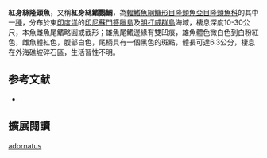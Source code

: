 {{Speciesbox
| name = 紅身絲隆頭魚
| status = LC
| status_system = IUCN3.1
| genus = Cirrhilabrus
| species = adornatus
| authority = Randall & Kunzmann, 1998
| synonyms = 
}}

'''紅身絲隆頭魚'''，又稱'''紅身絲鰭鸚鯛'''，為[[輻鰭魚綱|輻鰭魚綱]][[鱸形目|鱸形目]][[隆頭魚亞目|隆頭魚亞目]][[隆頭魚科|隆頭魚科]]的其中一[[種|種]]，分布於東[[印度洋|印度洋]]的[[印尼|印尼]][[蘇門答臘島|蘇門答臘島]]及[[明打威群島|明打威群島]]海域，棲息深度10-30公尺，本魚雌魚尾鰭略圓或截形；雄魚尾鰭邊緣有雙凹痕，雄魚體色微白色到白粉紅色，雌魚體紅色，腹部白色，尾柄具有一個黑色的斑點，體長可達6.3公分，棲息在外海礁坡碎石區，生活習性不明。
==参考文献==
*{{FishBase_species|genus=Cirrhilabrus|species=adornatus|year=2013|month=7}}
== 擴展閱讀 ==
{{refbegin}}
{{wikispecies-inline|Cirrhilabrus adornatus|紅身絲隆頭魚}}
{{refend}}
{{Taxonbar|from=Q2556228}}

[[Category:絲隆頭魚屬|adornatus]]


{{鱸形目小作品}}